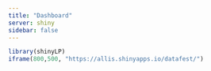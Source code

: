 ```yaml
---
title: "Dashboard"
server: shiny
sidebar: false
---
```


```r
library(shinyLP)
iframe(800,500, "https://allis.shinyapps.io/datafest/")
```


